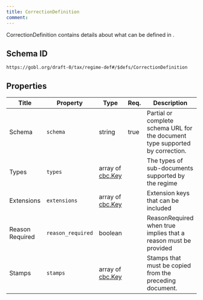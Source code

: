 ```yaml
---
title: CorrectionDefinition
comment: 
---
```


CorrectionDefinition contains details about what can be defined in .

## Schema ID

`https://gobl.org/draft-0/tax/regime-def#/$defs/CorrectionDefinition`

## Properties

| Title           | Property          | Type                                 | Req. | Description                                                                   |
|-----------------|-------------------|--------------------------------------|------|-------------------------------------------------------------------------------|
| Schema          | `schema`          | string                               | true | Partial or complete schema URL for the document type supported by correction. |
| Types           | `types`           | array of [cbc.Key](/draft-0/cbc/key) |      | The types of sub-documents supported by the regime                            |
| Extensions      | `extensions`      | array of [cbc.Key](/draft-0/cbc/key) |      | Extension keys that can be included                                           |
| Reason Required | `reason_required` | boolean                              |      | ReasonRequired when true implies that a reason must be provided               |
| Stamps          | `stamps`          | array of [cbc.Key](/draft-0/cbc/key) |      | Stamps that must be copied from the preceding document.                       |

